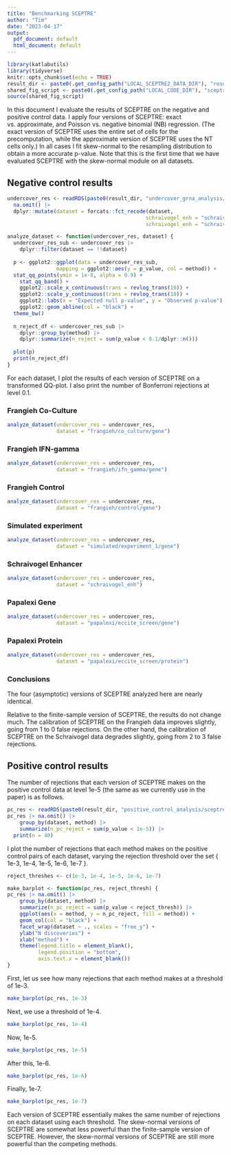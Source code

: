 ```yaml
---
title: "Benchmarking SCEPTRE"
author: "Tim"
date: "2023-04-17"
output:
  pdf_document: default
  html_document: default
---
```


```r
library(katlabutils)
library(tidyverse)
knitr::opts_chunk$set(echo = TRUE)
result_dir <- paste0(.get_config_path("LOCAL_SCEPTRE2_DATA_DIR"), "results/")
shared_fig_script <- paste0(.get_config_path("LOCAL_CODE_DIR"), "sceptre2-manuscript/R_scripts/figure_creation/shared_figure_script.R")
source(shared_fig_script)

```

In this document I evaluate the results of SCEPTRE on the negative and positive control data. I apply four versions of SCEPTRE: exact vs. approximate, and Poisson vs. negative binomial (NB) regression. (The exact version of SCEPTRE uses the entire set of cells for the precomputation, while the approximate version of SCEPTRE uses the NT cells only.) In all cases I fit skew-normal to the resampling distribution to obtain a more accurate p-value. Note that this is the first time that we have evaluated SCEPTRE with the skew-normal module on all datasets.

## Negative control results

```r
undercover_res <- readRDS(paste0(result_dir, "undercover_grna_analysis/sceptre_benchmark_0423.rds")) |>
  na.omit() |>
  dplyr::mutate(dataset = forcats::fct_recode(dataset,
                                             schraivogel_enh = "schraivogel/enhancer_screen_chr11/gene",
                                             schraivogel_enh = "schraivogel/enhancer_screen_chr8/gene"))

analyze_dataset <- function(undercover_res, dataset) {
  undercover_res_sub <- undercover_res |>
    dplyr::filter(dataset == !!dataset)
  
  p <- ggplot2::ggplot(data = undercover_res_sub,
                mapping = ggplot2::aes(y = p_value, col = method)) +
  stat_qq_points(ymin = 1e-8, alpha = 0.9) +
    stat_qq_band() +
    ggplot2::scale_x_continuous(trans = revlog_trans(10)) +
    ggplot2::scale_y_continuous(trans = revlog_trans(10)) +
    ggplot2::labs(x = "Expected null p-value", y = "Observed p-value") +
    ggplot2::geom_abline(col = "black") +
  theme_bw()
  
  n_reject_df <- undercover_res_sub |>
    dplyr::group_by(method) |>
    dplyr::summarize(n_reject = sum(p_value < 0.1/dplyr::n()))
  
  plot(p)
  print(n_reject_df)
}
```

For each dataset, I plot the results of each version of SCEPTRE on a transformed QQ-plot. I also print the number of Bonferroni rejections at level 0.1.

### Frangieh Co-Culture

```r
analyze_dataset(undercover_res = undercover_res,
                dataset = "frangieh/co_culture/gene")
```

### Frangieh IFN-gamma

```r
analyze_dataset(undercover_res = undercover_res,
                dataset = "frangieh/ifn_gamma/gene")
```

### Frangieh Control

```r
analyze_dataset(undercover_res = undercover_res,
                dataset = "frangieh/control/gene")
```

### Simulated experiment

```r
analyze_dataset(undercover_res = undercover_res,
                dataset = "simulated/experiment_1/gene")
```

### Schraivogel Enhancer

```r
analyze_dataset(undercover_res = undercover_res,
                dataset = "schraivogel_enh")
```

### Papalexi Gene

```r
analyze_dataset(undercover_res = undercover_res,
                dataset = "papalexi/eccite_screen/gene")
```

### Papalexi Protein

```r
analyze_dataset(undercover_res = undercover_res,
                dataset = "papalexi/eccite_screen/protein")
```

### Conclusions

The four (asymptotic) versions of SCEPTRE analyzed here are nearly identical.

Relative to the finite-sample version of SCEPTRE, the results do not change much. The calibration of SCEPTRE on the Frangieh data improves slightly, going from 1 to 0 false rejections. On the other hand, the calibration of SCEPTRE on the Schraivogel data degrades slightly, going from 2 to 3 false rejections.

## Positive control results

The number of rejections that each version of SCEPTRE makes on the positive control data at level 1e-5 (the same as we currently use in the paper) is as follows.

```r
pc_res <- readRDS(paste0(result_dir, "positive_control_analysis/sceptre_benchmark_0423.rds"))
pc_res |> na.omit() |>
    group_by(dataset, method) |>
    summarize(n_pc_reject = sum(p_value < 1e-5)) |>
  print(n = 40)
```

I plot the number of rejections that each method makes on the positive control pairs of each dataset, varying the rejection threshold over the set \{ 1e-3, 1e-4, 1e-5, 1e-6, 1e-7 \}.

```r
reject_threshes <- c(1e-3, 1e-4, 1e-5, 1e-6, 1e-7)

make_barplot <- function(pc_res, reject_thresh) {
pc_res |> na.omit() |>
    group_by(dataset, method) |>
    summarize(n_pc_reject = sum(p_value < reject_thresh)) |>
    ggplot(aes(x = method, y = n_pc_reject, fill = method)) +
    geom_col(col = "black") +
    facet_wrap(dataset ~ ., scales = "free_y") +
    ylab("N discoveries") +
    xlab("method") +
    theme(legend.title = element_blank(),
          legend.position = "bottom",
          axis.text.x = element_blank())
}
```

First, let us see how many rejections that each method makes at a threshold of 1e-3.

```r
make_barplot(pc_res, 1e-3)
```

Next, we use a threshold of 1e-4.

```r
make_barplot(pc_res, 1e-4)
```

Now, 1e-5.

```r
make_barplot(pc_res, 1e-5)
```

After this, 1e-6.

```r
make_barplot(pc_res, 1e-6)
```

Finally, 1e-7.

```r
make_barplot(pc_res, 1e-7)
```

Each version of SCEPTRE essentially makes the same number of rejections on each dataset using each threshold. The skew-normal versions of SCEPTRE are somewhat less powerful than the finite-sample version of SCEPTRE. However, the skew-normal versions of SCEPTRE are still more powerful than the competing methods.
